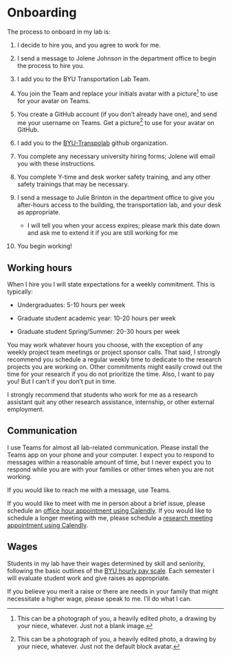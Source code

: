 # Onboarding

The process to onboard in my lab is:

1.  I decide to hire you, and you agree to work for me.

2.  I send a message to Jolene Johnson in the department office to begin the process to hire you.

3.  I add you to the BYU Transportation Lab Team.

4.  You join the Team and replace your initials avatar with a picture[^onboarding-1] to use for your avatar on Teams.

5.  You create a GitHub account (if you don't already have one), and send me your username on Teams.
    Get a picture[^onboarding-2] to use for your avatar on GitHub.

6.  I add you to the [BYU-Transpolab](https://github.com/byu-transpolab) github organization.

7.  You complete any necessary university hiring forms; Jolene will email you with these instructions.

8.  You complete Y-time and desk worker safety training, and any other safety trainings that may be necessary.

9.  I send a message to Julie Brinton in the department office to give you after-hours access to the building, the transportation lab, and your desk as appropriate.

    -   I will tell you when your access expires; please mark this date down and ask me to extend it if you are still working for me

10. You begin working!

[^onboarding-1]: This can be a photograph of you, a heavily edited photo, a drawing by your niece, whatever.
    Just not a blank image.

[^onboarding-2]: This can be a photograph of you, a heavily edited photo, a drawing by your niece, whatever.
    Just not the default block avatar.

## Working hours

When I hire you I will state expectations for a weekly commitment.
This is typically:

-   Undergraduates: 5-10 hours per week

-   Graduate student academic year: 10-20 hours per week

-   Graduate student Spring/Summer: 20-30 hours per week

You may work whatever hours you choose, with the exception of any weekly project team meetings or project sponsor calls.
That said, I strongly recommend you schedule a regular weekly time to dedicate to the research projects you are working on.
Other commitments might easily crowd out the time for your research if you do not prioritize the time.
Also, I want to pay you!
But I can't if you don't put in time.

I strongly recommend that students who work for me as a research assistant quit any other research assistance, internship, or other external employment.

## Communication

I use Teams for almost all lab-related communication.
Please install the Teams app on your phone and your computer.
I expect you to respond to messages within a reasonable amount of time, but I never expect you to respond while you are with your families or other times when you are not working.

If you would like to reach me with a message, use Teams.

If you would like to meet with me in person about a brief issue, please schedule an [office hour appointment using Calendly](https://calendly.com/gregmacfarlane/office-hours).
If you would like to schedule a longer meeting with me, please schedule a [research meeting appointment using Calendly](https://calendly.com/gregmacfarlane/research).

## Wages

Students in my lab have their wages determined by skill and seniority, following the basic outlines of the [BYU hourly pay scale](https://hrs.byu.edu/hourly-pay-scale-and-job-codes).
Each semester I will evaluate student work and give raises as appropriate.

If you believe you merit a raise or there are needs in your family that might necessitate a higher wage, please speak to me.
I'll do what I can.
